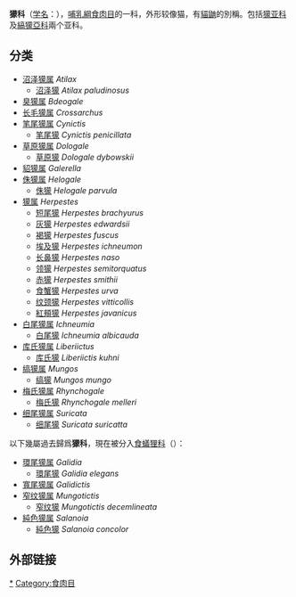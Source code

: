 {{AutoTaxobox
| image = Dwarf mongoose Korkeasaari zoo.jpg
| image_caption = [[侏獴|侏獴]]
| taxon = Herpestidae
| authority = [[夏尔·吕西安·波拿巴|Bonaparte]], 1845
| subdivision_ranks = 亞科
| subdivision = 
*[[獴亚科|獴亚科]] Herpestinae
*[[縞獴亞科|縞獴亞科]] Mungotinae
}}

'''獴科'''（[[学名|学名]]：{{lang|la|Herpestidae}}），[[哺乳綱|哺乳綱]][[食肉目|食肉目]]的一科，外形较像猫，有[[貓鼬|貓鼬]]的別稱。包括[[獴亚科|獴亚科]]及[[縞獴亞科|縞獴亞科]]兩个亚科。

== 分类 ==
*[[沼泽獴属|沼泽獴属]] ''Atilax''
**[[沼泽獴|沼泽獴]] ''Atilax paludinosus''
*[[臭獴属|臭獴属]] ''Bdeogale''
*[[长毛獴属|长毛獴属]] ''Crossarchus''
*[[笔尾獴属|笔尾獴属]] ''Cynictis''
**[[笔尾獴|笔尾獴]] ''Cynictis penicillata''
*[[草原獴属|草原獴属]] ''Dologale''
**[[草原獴|草原獴]] ''Dologale dybowskii''
*[[貂獴属|貂獴属]] ''Galerella''
*[[侏獴属|侏獴属]] ''Helogale''
**[[侏獴|侏獴]] ''Helogale parvula''
*[[獴属|獴属]] ''Herpestes''
**[[短尾獴|短尾獴]] ''Herpestes brachyurus''
**[[灰獴|灰獴]] ''Herpestes edwardsii''
**[[褐獴|褐獴]] ''Herpestes fuscus''
**[[埃及獴|埃及獴]] ''Herpestes ichneumon''
**[[长鼻獴|长鼻獴]] ''Herpestes naso''
**[[领獴|领獴]] ''Herpestes semitorquatus''
**[[赤獴|赤獴]] ''Herpestes smithii''
**[[食蟹獴|食蟹獴]] ''Herpestes urva''
**[[纹颈獴|纹颈獴]] ''Herpestes vitticollis''
**[[紅頰獴|紅頰獴]] ''Herpestes javanicus''
*[[白尾獴属|白尾獴属]] ''Ichneumia''
**[[白尾獴|白尾獴]] ''Ichneumia albicauda''
*[[库氏獴属|库氏獴属]] ''Liberiictus''
**[[库氏獴|库氏獴]] ''Liberiictis kuhni''
*[[缟獴属|缟獴属]] ''Mungos''
**[[缟獴|缟獴]] ''Mungos mungo''
*[[梅氏獴属|梅氏獴属]] ''Rhynchogale''
**[[梅氏獴|梅氏獴]] ''Rhynchogale melleri''
*[[细尾獴属|细尾獴属]] ''Suricata''
**[[细尾獴|细尾獴]] ''Suricata suricatta''

以下幾屬過去歸爲'''獴科'''，現在被分入[[食蟻狸科|食蟻狸科]]（{{lang|la|''Eupleridae''}}）：
*[[環尾獴属|環尾獴属]] ''Galidia''
**[[環尾獴|環尾獴]] ''Galidia elegans''
*[[寬尾獴属|寬尾獴属]] ''Galidictis''
*[[窄纹獴属|窄纹獴属]] ''Mungotictis''
**[[窄纹獴|窄纹獴]] ''Mungotictis decemlineata''
*[[純色獴属|純色獴属]] ''Salanoia''
**[[純色獴|純色獴]] ''Salanoia concolor''

== 外部链接 ==
{{commons|Herpestidae}}
{{Taxonbar|from=Q80479}}

[[Category:獴科|*]]
[[Category:食肉目|Category:食肉目]]